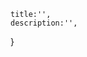     title:'',
    description:'',
}

<Title></Title>
<Date></Date>
<Tags tags={[
    tagsObj.seo.name,
    tagsObj.historia.name,
    tagsObj.html.name
]}></Tags>
<Excerpt>

</Excerpt>
<Img 
isMain={true} 
path='' 
title=''
/>
<H2> </H2>
<Content>

</Content>

<H2></H2>

<Content>

</Content>
